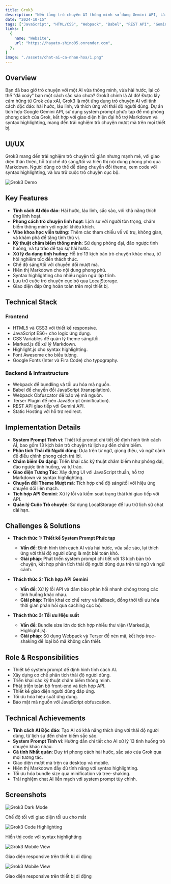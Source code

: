 ```yaml
---
title: Grok3
description: "Nền tảng trò chuyện AI thông minh sử dụng Gemini API, tái hiện tính cách hài hước, sắc sảo của Grok từ xAI, với khả năng thích ứng độc đáo"
date: "2024-10-15"
tags: ["JavaScript", "HTML/CSS", "Webpack", "Babel", "REST API", "Gemini API", "Markdown", "LocalStorage"]
links: [
  {
    name: "Website",
    url: "https://hayato-shino05.onrender.com",
  },
]
image: "./assets/chat-ai-ca-nhan-hoa/1.png"
---
```


## Overview

Bạn đã bao giờ trò chuyện với một AI vừa thông minh, vừa hài hước, lại có thể "đá xoáy" bạn một cách sắc sảo chưa? Grok3 chính là AI đó! Được lấy cảm hứng từ Grok của xAI, Grok3 là một ứng dụng trò chuyện AI với tính cách độc đáo: hài hước, láu lỉnh, và thích ứng với thái độ người dùng. Dự án tích hợp Google Gemini API, sử dụng system prompt phức tạp để mô phỏng phong cách của Grok, kết hợp với giao diện hiện đại hỗ trợ Markdown và syntax highlighting, mang đến trải nghiệm trò chuyện mượt mà trên mọi thiết bị.

## UI/UX

Grok3 mang đến trải nghiệm trò chuyện tối giản nhưng mạnh mẽ, với giao diện thân thiện, hỗ trợ chế độ sáng/tối và hiển thị nội dung phong phú qua Markdown. Người dùng có thể dễ dàng chuyển đổi theme, xem code với syntax highlighting, và lưu trữ cuộc trò chuyện cục bộ.

<img
  src="./assets/chat-ai-ca-nhan-hoa/2.png"
  alt="Grok3 Demo"
  class="w-full aspect-video"
/>

## Key Features

- **Tính cách AI độc đáo**: Hài hước, láu lỉnh, sắc sảo, với khả năng thích ứng linh hoạt.
- **Phong cách trò chuyện linh hoạt**: Lịch sự với người tôn trọng, châm biếm thông minh với người khiêu khích.
- **Vibe khoa học viễn tưởng**: Thêm các tham chiếu về vũ trụ, không gian, và khám phá để tăng tính thú vị.
- **Kỹ thuật châm biếm thông minh**: Sử dụng phóng đại, đảo ngược tình huống, và tự trào để tạo sự hài hước.
- **Xử lý đa dạng tình huống**: Hỗ trợ 13 kịch bản trò chuyện khác nhau, từ hỏi nghiêm túc đến thách thức.
- Chế độ sáng/tối với chuyển đổi mượt mà.
- Hiển thị Markdown cho nội dung phong phú.
- Syntax highlighting cho nhiều ngôn ngữ lập trình.
- Lưu trữ cuộc trò chuyện cục bộ qua LocalStorage.
- Giao diện đáp ứng hoàn toàn trên mọi thiết bị.

## Technical Stack

### Frontend
- HTML5 và CSS3 với thiết kế responsive.
- JavaScript ES6+ cho logic ứng dụng.
- CSS Variables để quản lý theme sáng/tối.
- Marked.js để xử lý Markdown.
- Highlight.js cho syntax highlighting.
- Font Awesome cho biểu tượng.
- Google Fonts (Inter và Fira Code) cho typography.

### Backend & Infrastructure
- Webpack để bundling và tối ưu hóa mã nguồn.
- Babel để chuyển đổi JavaScript (transpilation).
- Webpack Obfuscator để bảo vệ mã nguồn.
- Terser Plugin để nén JavaScript (minification).
- REST API giao tiếp với Gemini API.
- Static Hosting với hỗ trợ redirect.

## Implementation Details

- **System Prompt Tinh vi**: Thiết kế prompt chi tiết để định hình tính cách AI, bao gồm 13 kịch bản trò chuyện từ lịch sự đến châm biếm.
- **Phân tích Thái độ Người dùng**: Dựa trên từ ngữ, giọng điệu, và ngữ cảnh để điều chỉnh phong cách trả lời.
- **Châm biếm Đa dạng**: Triển khai các kỹ thuật châm biếm như phóng đại, đảo ngược tình huống, và tự trào.
- **Giao diện Tương Tác**: Xây dựng UI với JavaScript thuần, hỗ trợ Markdown và syntax highlighting.
- **Chuyển đổi Theme Mượt mà**: Tích hợp chế độ sáng/tối với hiệu ứng chuyển đổi liền mạch.
- **Tích hợp API Gemini**: Xử lý lỗi và kiểm soát trạng thái khi giao tiếp với API.
- **Quản lý Cuộc Trò chuyện**: Sử dụng LocalStorage để lưu trữ lịch sử chat dài hạn.

## Challenges & Solutions

- **Thách thức 1: Thiết kế System Prompt Phức tạp**
  - **Vấn đề**: Định hình tính cách AI vừa hài hước, vừa sắc sảo, lại thích ứng với thái độ người dùng là một bài toán khó.
  - **Giải pháp**: Phát triển system prompt chi tiết với 13 kịch bản trò chuyện, kết hợp phân tích thái độ người dùng dựa trên từ ngữ và ngữ cảnh.
  
- **Thách thức 2: Tích hợp API Gemini**
  - **Vấn đề**: Xử lý lỗi API và đảm bảo phản hồi nhanh chóng trong các tình huống khác nhau.
  - **Giải pháp**: Triển khai cơ chế retry và fallback, đồng thời tối ưu hóa thời gian phản hồi qua caching cục bộ.

- **Thách thức 3: Tối ưu Hiệu suất**
  - **Vấn đề**: Bundle size lớn do tích hợp nhiều thư viện (Marked.js, Highlight.js).
  - **Giải pháp**: Sử dụng Webpack và Terser để nén mã, kết hợp tree-shaking để loại bỏ mã không cần thiết.

## Role & Responsibilities

- Thiết kế system prompt để định hình tính cách AI.
- Xây dựng cơ chế phân tích thái độ người dùng.
- Triển khai các kỹ thuật châm biếm thông minh.
- Phát triển toàn bộ front-end và tích hợp API.
- Thiết kế giao diện người dùng đáp ứng.
- Tối ưu hóa hiệu suất ứng dụng.
- Bảo mật mã nguồn với JavaScript obfuscation.

## Technical Achievements

- **Tính cách AI Độc đáo**: Tạo AI có khả năng thích ứng với thái độ người dùng, từ lịch sự đến châm biếm sắc sảo.
- **System Prompt Tinh vi**: Hướng dẫn chi tiết cho AI xử lý 13 tình huống trò chuyện khác nhau.
- **Cá tính Nhất quán**: Duy trì phong cách hài hước, sắc sảo của Grok qua mọi tương tác.
- Giao diện mượt mà trên cả desktop và mobile.
- Hiển thị Markdown đầy đủ tính năng với syntax highlighting.
- Tối ưu hóa bundle size qua minification và tree-shaking.
- Trải nghiệm chat AI liền mạch với system prompt tùy chỉnh.

## Screenshots

<div class="flex flex-col gap-4">
  <div>
    <img src="./assets/chat-ai-ca-nhan-hoa/1.png" alt="Grok3 Dark Mode" class="w-full aspect-video" />
    <p class="text-center text-sm text-gray-500">Chế độ tối với giao diện tối ưu cho mắt</p>
  </div>
  <div>
    <img src="./assets/chat-ai-ca-nhan-hoa/2.png" alt="Grok3 Code Highlighting" class="w-full aspect-video" />
    <p class="text-center text-sm text-gray-500">Hiển thị code với syntax highlighting</p>
  </div>
  <div>
    <img src="./assets/chat-ai-ca-nhan-hoa/3.jpg" alt="Grok3 Mobile View" class="w-full aspect-video" />
    <p class="text-center text-sm text-gray-500">Giao diện responsive trên thiết bị di động</p>
  </div>
  <div>
    <img src="./assets/chat-ai-ca-nhan-hoa/4.jpg" alt="Grok3 Mobile View" class="w-full aspect-video" />
    <p class="text-center text-sm text-gray-500">Giao diện responsive trên thiết bị di động</p>
  </div>
</div>